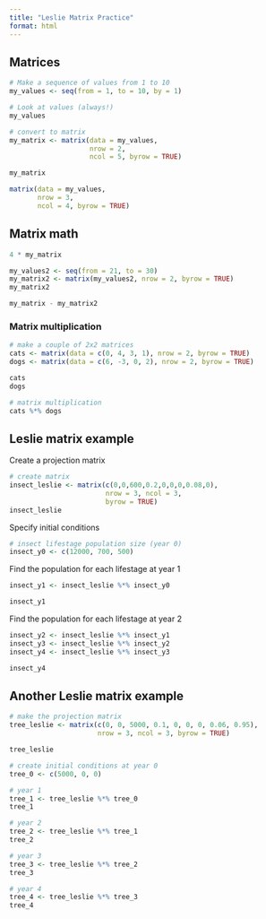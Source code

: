 ```yaml
---
title: "Leslie Matrix Practice"
format: html
---
```


## Matrices

```r
# Make a sequence of values from 1 to 10
my_values <- seq(from = 1, to = 10, by = 1)

# Look at values (always!)
my_values
```

```r
# convert to matrix
my_matrix <- matrix(data = my_values,
                    nrow = 2,
                    ncol = 5, byrow = TRUE)

my_matrix
```

```r
matrix(data = my_values,
       nrow = 3,
       ncol = 4, byrow = TRUE)
```

## Matrix math

```r
4 * my_matrix
```

```r
my_values2 <- seq(from = 21, to = 30)
my_matrix2 <- matrix(my_values2, nrow = 2, byrow = TRUE)
my_matrix2
```

```r
my_matrix - my_matrix2
```

### Matrix multiplication
```r
# make a couple of 2x2 matrices
cats <- matrix(data = c(0, 4, 3, 1), nrow = 2, byrow = TRUE)
dogs <- matrix(data = c(6, -3, 0, 2), nrow = 2, byrow = TRUE)

cats
dogs
```

```r
# matrix multiplication
cats %*% dogs
```

## Leslie matrix example
Create a projection matrix
```r
# create matrix
insect_leslie <- matrix(c(0,0,600,0.2,0,0,0,0.08,0),
                        nrow = 3, ncol = 3,
                        byrow = TRUE)
insect_leslie
```

Specify initial conditions
```r
# insect lifestage population size (year 0)
insect_y0 <- c(12000, 700, 500)
```

Find the population for each lifestage at year 1
```r
insect_y1 <- insect_leslie %*% insect_y0

insect_y1
```

Find the population for each lifestage at year 2
```r
insect_y2 <- insect_leslie %*% insect_y1
insect_y3 <- insect_leslie %*% insect_y2
insect_y4 <- insect_leslie %*% insect_y3

insect_y4
```

## Another Leslie matrix example
```r
# make the projection matrix
tree_leslie <- matrix(c(0, 0, 5000, 0.1, 0, 0, 0, 0.06, 0.95),
                      nrow = 3, ncol = 3, byrow = TRUE)

tree_leslie
```

```r
# create initial conditions at year 0
tree_0 <- c(5000, 0, 0)

# year 1
tree_1 <- tree_leslie %*% tree_0
tree_1

# year 2
tree_2 <- tree_leslie %*% tree_1
tree_2

# year 3
tree_3 <- tree_leslie %*% tree_2
tree_3

# year 4
tree_4 <- tree_leslie %*% tree_3
tree_4
```


